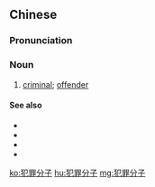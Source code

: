 ==Chinese==
{{zh-forms|type=22}}

===Pronunciation===
{{zh-pron
|m=fànzuì fènzǐ
|c=faan6 zeoi6 fan6 zi2
|cat=n
}}

===Noun===
{{zh-noun}}

# [[criminal]]; [[offender]]

====See also====
* {{zh-l|犯人}}
* {{zh-l|犯罪嫌疑人}}
* {{zh-l|人犯}}
* {{zh-l|罪犯}}

[[ko:犯罪分子]]
[[hu:犯罪分子]]
[[mg:犯罪分子]]